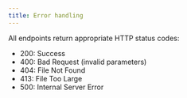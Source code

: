 ```yaml
---
title: Error handling
---
```


All endpoints return appropriate HTTP status codes:

- 200: Success
- 400: Bad Request (invalid parameters)
- 404: File Not Found
- 413: File Too Large
- 500: Internal Server Error
